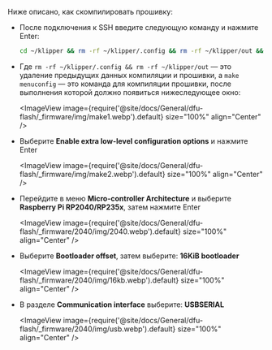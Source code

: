 Ниже описано, как скомпилировать прошивку:
* После подключения к SSH введите следующую команду и нажмите Enter:

    ```bash
    cd ~/klipper && rm -rf ~/klipper/.config && rm -rf ~/klipper/out && make menuconfig
    ```

* Где `rm -rf ~/klipper/.config && rm -rf ~/klipper/out` — это удаление предыдущих данных компиляции и прошивки, а `make menuconfig` — это команда для компиляции прошивки, после выполнения которой должно появиться нижеследующее окно:

    <ImageView image={require('@site/docs/General/dfu-flash/_firmware/img/make1.webp').default} size="100%" align="Center" />

* Выберите **Enable extra low-level configuration options** и нажмите Enter

    <ImageView image={require('@site/docs/General/dfu-flash/_firmware/img/make2.webp').default} size="100%" align="Center" />

* Перейдите в меню **Micro-controller Architecture** и выберите **Raspberry Pi RP2040/RP235x**, затем нажмите Enter

    <ImageView image={require('@site/docs/General/dfu-flash/_firmware/2040/img/2040.webp').default} size="100%" align="Center" />

* Выберите **Bootloader offset**, затем выберите: **16KiB bootloader**

    <ImageView image={require('@site/docs/General/dfu-flash/_firmware/2040/img/16kb.webp').default} size="100%" align="Center" />

* В разделе **Communication interface** выберите: **USBSERIAL**

    <ImageView image={require('@site/docs/General/dfu-flash/_firmware/2040/img/usb.webp').default} size="100%" align="Center" />
